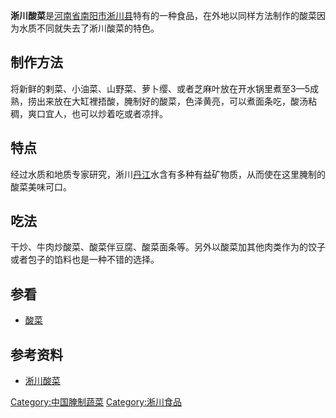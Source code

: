 '''淅川酸菜'''是[[河南省|河南省]][[南阳市|南阳市]][[淅川县|淅川县]]特有的一种食品，在外地以同样方法制作的酸菜因为水质不同就失去了淅川酸菜的特色。

==制作方法==
将新鲜的剌菜、小油菜、山野菜、萝卜缨、或者芝麻叶放在开水锅里煮至3—5成熟，捞出来放在大缸裡捂酸，腌制好的酸菜，色泽黄亮，可以煮面条吃，酸汤粘稠，爽口宜人，也可以炒着吃或者凉拌。

==特点==
经过水质和地质专家研究，淅川[[丹江|丹江]]水含有多种有益矿物质，从而使在这里腌制的酸菜美味可口。

==吃法==
干炒、牛肉炒酸菜、酸菜伴豆腐、酸菜面条等。另外以酸菜加其他肉类作为的饺子或者包子的馅料也是一种不错的选择。

==参看==
*[[酸菜|酸菜]]

==参考资料==
*[https://web.archive.org/web/20101108023142/http://www.xclyw.com/a/lvyougouwu/160.html 淅川酸菜]

[[Category:中国腌制蔬菜|Category:中国腌制蔬菜]]
[[Category:淅川食品|Category:淅川食品]]